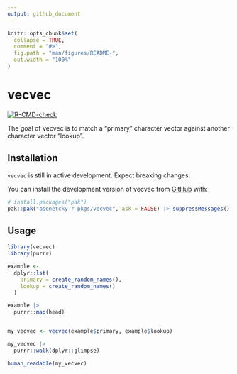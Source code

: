 ```yaml
---
output: github_document
---
```


<!-- README.md is generated from README.Rmd. Please edit that file -->

```r
knitr::opts_chunk$set(
  collapse = TRUE,
  comment = "#>",
  fig.path = "man/figures/README-",
  out.width = "100%"
)
```

# vecvec

<!-- badges: start -->
[![R-CMD-check](https://github.com/asenetcky-r-pkgs/vecvec/actions/workflows/R-CMD-check.yaml/badge.svg)](https://github.com/asenetcky-r-pkgs/vecvec/actions/workflows/R-CMD-check.yaml)
<!-- badges: end -->

The goal of vecvec is to match a "primary" character vector against 
another character vector "lookup".

## Installation

`vecvec` is still in active development. Expect breaking changes.

You can install the development version of vecvec from [GitHub](https://github.com/) with:

```r
# install.packages("pak")
pak::pak("asenetcky-r-pkgs/vecvec", ask = FALSE) |> suppressMessages()
```

## Usage

```r
library(vecvec)
library(purrr)

example <-
  dplyr::lst(
    primary = create_random_names(),
    lookup = create_random_names()
  )

example |>
  purrr::map(head)


my_vecvec <- vecvec(example$primary, example$lookup)

my_vecvec |>
  purrr::walk(dplyr::glimpse)
```

```r
human_readable(my_vecvec)
```
